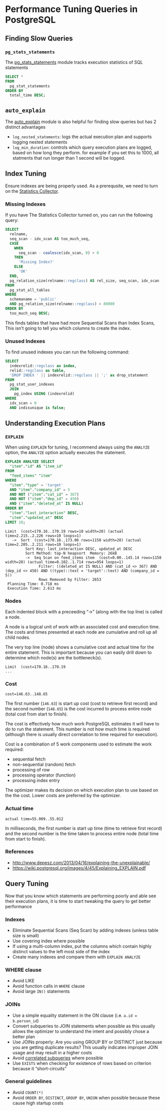 # Performance Tuning Queries in PostgreSQL

## Finding Slow Queries

### `pg_stats_statements`

The [pg_stats_statements](https://www.postgresql.org/docs/current/pgstatstatements.html) module tracks execution statistics of SQL statements

```sql
SELECT *
FROM
  pg_stat_statements
ORDER BY
  total_time DESC;
```


## `auto_explain`

The [auto_explain](http://www.postgresql.org/docs/current/static/auto-explain.html) module is also helpful for finding slow queries but has 2 distinct advantages

- `log_nested_statements`: logs the actual execution plan and supports logging nested statements
- `log_min_duration`: controls which query execution plans are logged, based on how long they perform. for example if you set this to 1000, all statments that run longer than 1 second will be logged.


## Index Tuning

Ensure indexes are being properly used. As a prerequsite, we need to turn on the [Statistics Collector](https://www.postgresql.org/docs/current/monitoring-stats.html).

### Missing Indexes

If you have The Statistics Collector turned on, you can run the following query:

```sql
SELECT
  relname,
  seq_scan - idx_scan AS too_much_seq,
  CASE
    WHEN
      seq_scan - coalesce(idx_scan, 0) > 0
    THEN
      'Missing Index?'
    ELSE
      'OK'
  END,
  pg_relation_size(relname::regclass) AS rel_size, seq_scan, idx_scan
FROM
  pg_stat_all_tables
WHERE
  schemaname = 'public'
  AND pg_relation_size(relname::regclass) > 80000
ORDER BY
  too_much_seq DESC;
```

This finds tables that have had more Sequential Scans than Index Scans, This isn’t going to tell you which columns to create the index.

### Unused Indexes

To find unused indexes you can run the following command:

```sql
SELECT
  indexrelid::regclass as index,
  relid::regclass as table,
  'DROP INDEX ' || indexrelid::regclass || ';' as drop_statement
FROM
  pg_stat_user_indexes
  JOIN
    pg_index USING (indexrelid)
WHERE
  idx_scan = 0
  AND indisunique is false;
```


## Understanding Execution Plans

### `EXPLAIN`

When using `EXPLAIN` for tuning, I recommend always using the `ANALYZE` option, the `ANALYZE` option actually executes the statement.

```sql
EXPLAIN ANALYZE SELECT
  "item"."id" AS "item_id"
FROM
  "feed_items" "item"
WHERE
  "item"."type" = 'target'
  AND "item"."company_id" = 5
  AND NOT ("item"."cat_id" = 367)
  AND NOT ("item"."dep_id" = 450)
  AND ("item"."deleted_at" IS NULL)
ORDER BY
  "item"."last_interaction" DESC,
  "item"."updated_at" DESC
LIMIT 10;
```

```
Limit  (cost=170.16..170.19 rows=10 width=20) (actual time=2.215..2.226 rows=10 loops=1)
   ->  Sort  (cost=170.16..173.06 rows=1158 width=20) (actual time=2.205..2.211 rows=10 loops=1)
         Sort Key: last_interaction DESC, updated_at DESC
         Sort Method: top-N heapsort  Memory: 26kB
         ->  Seq Scan on feed_items item  (cost=0.00..145.14 rows=1158 width=20) (actual time=0.102..1.714 rows=954 loops=1)
               Filter: ((deleted_at IS NULL) AND (cat_id <> 367) AND (dep_id <> 450) AND ((type)::text = 'target'::text) AND (company_id = 5))
               Rows Removed by Filter: 2653
 Planning Time: 0.718 ms
 Execution Time: 2.613 ms
```


### Nodes

Each indented block with a preceeding “->” (along with the top line) is called a node.

A node is a logical unit of work with an associated cost and execution time. The costs and times presented at each node are cumulative and roll up all child nodes.

The very top line (node) shows a cumulative cost and actual time for the entire statement. This is important because you can easily drill down to determine which node(s) are the bottleneck(s).

```
Limit  (cost=170.16..170.19
...
```


### Cost

```
cost=146.63..148.65
```

The first number (`146.63`) is start up cost (cost to retrieve first record) and the second number (`148.65`) is the cost incurred to process entire node (total cost from start to finish).

The cost is effectively how much work PostgreSQL estimates it will have to do to run the statement. This number is not how much time is required  (although there is usually direct correlation to time required for execution).

Cost is a combination of 5 work components used to estimate the work required:

- sequential fetch
- non-sequential (random) fetch
- processing of row
- processing operator (function)
- processing index entry

The optimizer makes its decision on which execution plan to use based on the the cost. Lower costs are preferred by the optimizer.


### Actual time

```
actual time=55.009..55.012
```

In milliseconds, the first number is start up time (time to retrieve first record) and the second number is the time taken to process entire node (total time from start to finish).

### References

- http://www.depesz.com/2013/04/16/explaining-the-unexplainable/
- https://wiki.postgresql.org/images/4/45/Explaining_EXPLAIN.pdf


## Query Tuning

Now that you know which statements are performing poorly and able see their execution plans, it is time to start tweaking the query to get better performance

### Indexes

- Eliminate Sequential Scans (Seq Scan) by adding indexes (unless table size is small)
- Use covering index where possible
- If using a multi-column index, put the columns which contain highly distinct values to the left most side of the index
- Create many indexes and compare them with `EXPLAIN ANALYZE`

### WHERE clause

- Avoid LIKE
- Avoid function calls in `WHERE` clause
- Avoid large `IN()` statements

### JOINs

- Use a simple equality statement in the ON clause (i.e. `a.id = b.person_id`)
- Convert subqueries to JOIN statements when possible as this usually allows the optimizer to understand the intent and possibly chose a better plan
- Use JOINs properly: Are you using GROUP BY or DISTINCT just because you are getting duplicate results? This usually indicates improper JOIN usage and may result in a higher costs
- Avoid [correlated subqueries](https://en.wikipedia.org/wiki/Correlated_subquery) where possible
- Use `EXISTS` when checking for existence of rows based on criterion because it “short-circuits”

### General guidelines

- Avoid `COUNT(*)`
- Avoid `ORDER BY`, `DISTINCT`, `GROUP BY`, `UNION` when possible because these cause high startup costs